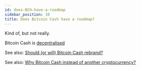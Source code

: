 ```yaml
---
id: does-BCH-have-a-roadmap
sidebar_position: 10
title: Does Bitcoin Cash have a roadmap?
---
```


Kind of, but not really.

Bitcoin Cash is [decentralised](/faqs/BCH/how-does-BCH-governance-work)

See also: [Should (or will) Bitcoin Cash rebrand?](/faqs/BCH/will-bitcoin-cash-rebrand)

See also: [Why Bitcoin Cash instead of another cryptocurrency?](/faqs/BCH/why-bitcoin-cash)
